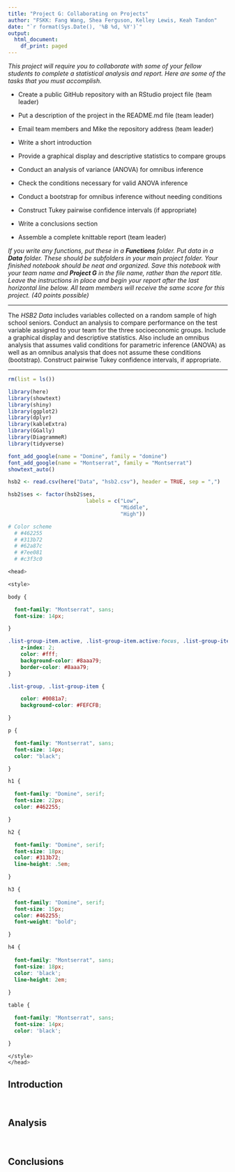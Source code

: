 ---
title: "Project G: Collaborating on Projects"
author: "FSKK: Fang Wang, Shea Ferguson, Kelley Lewis, Keah Tandon"
date: "`r format(Sys.Date(), '%B %d, %Y')`"
output:
  html_document:
    df_print: paged
---

*This project will require you to collaborate with some of your fellow students to complete a statistical analysis and report. Here are some of the tasks that you must accomplish.*

* Create a public GitHub repository with an RStudio project file (team leader)

* Put a description of the project in the README.md file (team leader)

* Email team members and Mike the repository address (team leader)

* Write a short introduction

* Provide a graphical display and descriptive statistics to compare groups

* Conduct an analysis of variance (ANOVA) for omnibus inference

* Check the conditions necessary for valid ANOVA inference

* Conduct a bootstrap for omnibus inference without needing conditions

* Construct Tukey pairwise confidence intervals (if appropriate)

* Write a conclusions section

* Assemble a complete knittable report (team leader)

*If you write any functions, put these in a **Functions** folder. Put data in a **Data** folder. These should be subfolders in your main project folder. Your finished notebook should be neat and organized. Save this notebook with your team name and **Project G** in the file name, rather than the report title. Leave the instructions in place and begin your report after the last horizontal line below. All team members will receive the same score for this project. (40 points possible)*

***

The *HSB2 Data* includes variables collected on a random sample of high school seniors. Conduct an analysis to compare performance on the test variable assigned to your team for the three socioeconomic groups. Include a graphical display and descriptive statistics. Also include an omnibus analysis that assumes valid conditions for parametric inference (ANOVA) as well as an omnibus analysis that does not assume these conditions (bootstrap). Construct pairwise Tukey confidence intervals, if appropriate.

***

<link rel="stylesheet" href="https://fonts.googleapis.com/css?family=Montserrat">
<link rel="stylesheet" href="https://fonts.googleapis.com/css?family=Domine">

```{r setup, include=FALSE}

rm(list = ls())

library(here)
library(showtext)
library(shiny)
library(ggplot2)
library(dplyr)
library(kableExtra)
library(GGally)
library(DiagrammeR)
library(tidyverse)

font_add_google(name = "Domine", family = "domine") 
font_add_google(name = "Montserrat", family = "Montserrat")
showtext_auto()

hsb2 <- read.csv(here("Data", "hsb2.csv"), header = TRUE, sep = ",")

hsb2$ses <- factor(hsb2$ses,
                         labels = c("Low",
                                    "Middle",
                                    "High"))

# Color scheme
  # #462255
  # #313b72
  # #62a87c
  # #7ee081
  # #c3f3c0

```

``` {css echo=FALSE}

<head>

<style>

body {

  font-family: "Montserrat", sans; 
  font-size: 14px; 

}

.list-group-item.active, .list-group-item.active:focus, .list-group-item.active:hover {
    z-index: 2;
    color: #fff;
    background-color: #8aaa79;
    border-color: #8aaa79;
}

.list-group, .list-group-item {

    color: #0081a7;
    background-color: #FEFCFB;

}

p {

  font-family: "Montserrat", sans; 
  font-size: 14px; 
  color: "black";

}

h1 {

  font-family: "Domine", serif; 
  font-size: 22px; 
  color: #462255;

}

h2 {

  font-family: "Domine", serif; 
  font-size: 18px; 
  color: #313b72; 
  line-height: .5em; 

}

h3 {
  
  font-family: "Domine", serif; 
  font-size: 15px; 
  color: #462255; 
  font-weight: "bold"; 

}

h4 {
  
  font-family: "Montserrat", sans; 
  font-size: 18px; 
  color: 'black'; 
  line-height: 2em;
  
}

table {

  font-family: "Montserrat", sans; 
  font-size: 14px; 
  color: 'black';

}

</style>
</head>

```

## Introduction


\

## Analysis


\

## Conclusions

